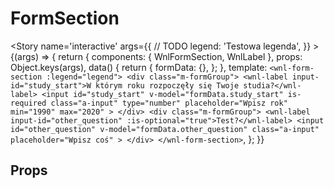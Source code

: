
<Meta title='molecules/FormSection' component={WnlFormSection} />

# FormSection

<Story name='interactive'
    args={{
    // TODO
        legend: 'Testowa legenda',
    }}
    >
    {(args) => {
        return {
            components: { WnlFormSection, WnlLabel },
            props: Object.keys(args),
            data() {
                return {
                    formData: {},
                };
            },
            template: `<wnl-form-section :legend="legend">
                <div class="m-formGroup">
                    <wnl-label input-id="study_start">W którym roku rozpoczęły się Twoje studia?</wnl-label>
                    <input
                        id="study_start"
                        v-model="formData.study_start"
                        is-required
                        class="a-input"
                        type="number"
                        placeholder="Wpisz rok"
                        min="1990"
                        max="2020"
                    >
                </div>
                <div class="m-formGroup">
                    <wnl-label input-id="other_question" :is-optional="true">Test?</wnl-label>
                    <input
                        id="other_question"
                        v-model="formData.other_question"
                        class="a-input"
                        placeholder="Wpisz coś"
                    >
                </div>
            </wnl-form-section>`,
        };
    }}
</Story>

## Props

<Props of={WnlFormSection} />
